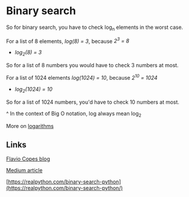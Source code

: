 # Binary search

So for binary search, you have to check log<sub>n</sub> elements in the worst case.

For a list of 8 elements, _log(8) = 3_, because _2<sup>3</sup> = 8_

- _log<sub>2</sub>(8) = 3_

So for a list of 8 numbers you would have to check 3 numbers at most.

For a list of 1024 elements _log(1024) = 10_, because _2<sup>10</sup> = 1024_

- _log<sub>2</sub>(1024) = 10_

So for a list of 1024 numbers, you'd have to check 10 numbers at most.

^ In the context of Big O notation, log always mean log<sub>2</sub>

More on [logarithms](/docs/algorithms/logarithms/)

## Links

[Flavio Copes blog](https://flaviocopes.com/binary-search-javascript/)

[Medium article](https://medium.com/@jeffrey.allen.lewis/javascript-algorithms-explained-binary-search-25064b896470)

[https://realpython.com/binary-search-python](https://realpython.com/binary-search-python/)
